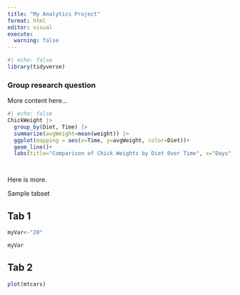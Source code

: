 ```yaml
---
title: "My Analytics Project"
format: html
editor: visual
execute:
  warning: false
---
```


```r
#| echo: false
library(tidyverse)
```

### Group research question

More content here...

```r
#| echo: false
ChickWeight |>
  group_by(Diet, Time) |>
  summarize(avgWeight=mean(weight)) |>
  ggplot(mapping = aes(x=Time, y=avgWeight, color=Diet))+
  geom_line()+
  labs(title="Comparison of Chick Weights by Diet Over Time", x="Days", y="Weight(g)")




```

Here is more.


Sample tabset

::: {.panel-tabset}
## Tab 1

``` r


myVar<-"20"

myVar

```

## Tab 2

``` r

plot(mtcars)
```

:::

